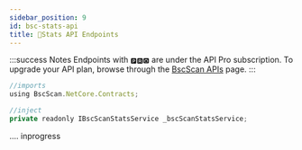 ```yaml
---
sidebar_position: 9
id: bsc-stats-api
title: 🎯Stats API Endpoints
---
```


:::success Notes
Endpoints with `🅿🆁🅾` are under the API Pro subscription. To upgrade your API plan, browse through the [BscScan APIs](https://bscscan.com/s_checkout) page.
:::

```jsx
//imports
using BscScan.NetCore.Contracts;

//inject
private readonly IBscScanStatsService _bscScanStatsService;
```
.... inprogress